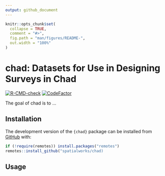 ```yaml
---
output: github_document
---
```


<!-- README.md is generated from README.Rmd. Please edit that file -->

```r
knitr::opts_chunk$set(
  collapse = TRUE,
  comment = "#>",
  fig.path = "man/figures/README-",
  out.width = "100%"
)
```

# chad: Datasets for Use in Designing Surveys in Chad

<!-- badges: start -->
[![R-CMD-check](https://github.com/spatialworks/chad/workflows/R-CMD-check/badge.svg)](https://github.com/spatialworks/chad/actions)
[![CodeFactor](https://www.codefactor.io/repository/github/spatialworks/chad/badge)](https://www.codefactor.io/repository/github/spatialworks/chad)
<!-- badges: end -->

The goal of chad is to ...

## Installation

The development version of the `{chad}` package can be installed from [GitHub](https://github.com/) with:

``` r
if (!require(remotes)) install.packages("remotes")
remotes::install_github("spatialworks/chad)
```

## Usage
